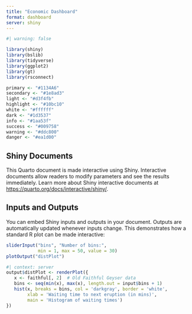 ```yaml
---
title: "Economic Dashboard"
format: dashboard
server: shiny
---
```


```r
#| warning: false 

library(shiny)
library(bslib)
library(tidyverse)
library(ggplot2)
library(gt)
library(rsconnect)
```

```r

primary <- "#1134A6"
secondary <- "#1e8ad3"
light <- "#d3f4fb"
highlight <- "#10bc10"
white <- "#ffffff"
dark <- "#1d3537"
info <- "#1aa53f"
success <- "#009758"
warning <- "#ddc800"
danger <- "#ea1d00"

```

## Shiny Documents

This Quarto document is made interactive using Shiny. Interactive documents allow readers to modify parameters and see the results immediately. Learn more about Shiny interactive documents at <https://quarto.org/docs/interactive/shiny/>.

## Inputs and Outputs

You can embed Shiny inputs and outputs in your document. Outputs are automatically updated whenever inputs change. This demonstrates how a standard R plot can be made interactive:

```r
sliderInput("bins", "Number of bins:", 
            min = 1, max = 50, value = 30)
plotOutput("distPlot")
```

```r
#| context: server
output$distPlot <- renderPlot({
   x <- faithful[, 2]  # Old Faithful Geyser data
   bins <- seq(min(x), max(x), length.out = input$bins + 1)
   hist(x, breaks = bins, col = 'darkgray', border = 'white',
        xlab = 'Waiting time to next eruption (in mins)',
        main = 'Histogram of waiting times')
})
```
